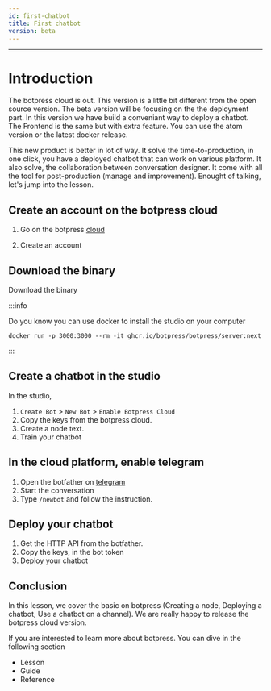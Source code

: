 ```yaml
---
id: first-chatbot
title: First chatbot
version: beta
---
```


--------------------

# Introduction

The botpress cloud is out. This version is a little bit different from the open source version. The beta version will be focusing on the the deployment part. In this version we have build a conveniant way to deploy a chatbot. The Frontend is the same but with extra feature. You can use the atom version or the latest docker release. 

This new product is better in lot of way. It solve the time-to-production, in one click, you have a deployed chatbot that can work on various platform. It also solve, the collaboration between conversation designer. It come with all the tool for post-production (manage and improvement). Enought of talking, let's jump into the lesson. 


## Create an account on the botpress cloud

1. Go on the botpress [cloud](https://app.botpress.dev) 

2. Create an account

## Download the binary

Download the binary

:::info

Do you know you can use docker to install the studio on your computer
```
docker run -p 3000:3000 --rm -it ghcr.io/botpress/botpress/server:next
```
:::

## Create a chatbot in the studio

In the studio,  

1. `Create Bot` > `New Bot` > `Enable Botpress Cloud`
2. Copy the keys from the botpress cloud.
3. Create a node text.
4. Train your chatbot

## In the cloud platform, enable telegram

1. Open the botfather on [telegram](https://t.me/botfather)
2. Start the conversation
3. Type `/newbot` and follow the instruction.

## Deploy your chatbot

1. Get the HTTP API from the botfather.
2. Copy the keys, in the bot token 
3. Deploy your chatbot

## Conclusion

In this lesson, we cover the basic on botpress (Creating a node, Deploying a chatbot, Use a chatbot on a channel). We are really happy to release the botpress cloud version. 

If you are interested to learn more about botpress. You can dive in the following section 

- Lesson
- Guide
- Reference

